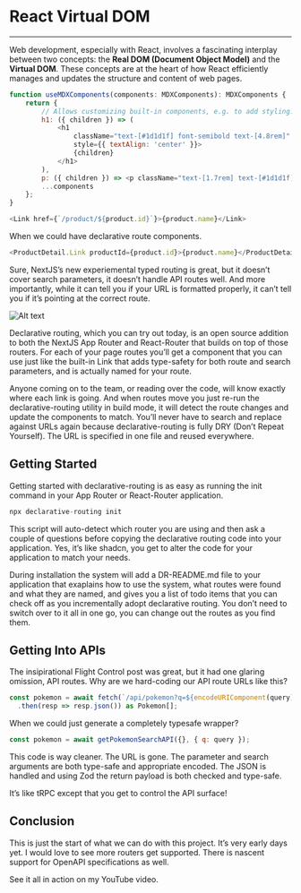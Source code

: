 # React Virtual DOM

---

Web development, especially with React, involves a fascinating interplay between two concepts: the **Real DOM (Document Object Model)** and the **Virtual DOM**. These concepts are at the heart of how React efficiently manages and updates the structure and content of web pages.

```javascript
function useMDXComponents(components: MDXComponents): MDXComponents {
    return {
        // Allows customizing built-in components, e.g. to add styling.
        h1: ({ children }) => (
            <h1
                className="text-[#1d1d1f] font-semibold text-[4.8rem]"
                style={{ textAlign: 'center' }}>
                {children}
            </h1>
        ),
        p: ({ children }) => <p className="text-[1.7rem] text-[#1d1d1f]">{children}</p>,
        ...components
    };
}
```

```javascript
<Link href={`/product/${product.id}`}>{product.name}</Link>
```

When we could have declarative route components.

```javascript
<ProductDetail.Link productId={product.id}>{product.name}</ProductDetail.Link>
```

Sure, NextJS’s new experiemental typed routing is great, but it doesn’t cover search parameters, it doesn’t handle API routes well. And more importantly, while it can tell you if your URL is formatted properly, it can’t tell you if it’s pointing at the correct route.

![Alt text](/ijk.png)

Declarative routing, which you can try out today, is an open source addition to both the NextJS App Router and React-Router that builds on top of those routers. For each of your page routes you’ll get a component that you can use just like the built-in Link that adds type-safety for both route and search parameters, and is actually named for your route.

Anyone coming on to the team, or reading over the code, will know exactly where each link is going. And when routes move you just re-run the declarative-routing utility in build mode, it will detect the route changes and update the components to match. You’ll never have to search and replace against URLs again because declarative-routing is fully DRY (Don’t Repeat Yourself). The URL is specified in one file and reused everywhere.

## Getting Started

Getting started with declarative-routing is as easy as running the init command in your App Router or React-Router application.

```javascript
npx declarative-routing init
```

This script will auto-detect which router you are using and then ask a couple of questions before copying the declarative routing code into your application. Yes, it’s like shadcn, you get to alter the code for your application to match your needs.

During installation the system will add a DR-README.md file to your application that exaplains how to use the system, what routes were found and what they are named, and gives you a list of todo items that you can check off as you incrementally adopt declarative routing. You don’t need to switch over to it all in one go, you can change out the routes as you find them.

## Getting Into APIs

The insipirational Flight Control post was great, but it had one glaring omission, API routes. Why are we hard-coding our API route URLs like this?

```javascript
const pokemon = await fetch(`/api/pokemon?q=${encodeURIComponent(query)}`)
  .then(resp => resp.json()) as Pokemon[];
```

When we could just generate a completely typesafe wrapper?

```javascript
const pokemon = await getPokemonSearchAPI({}, { q: query });
```

This code is way cleaner. The URL is gone. The parameter and search arguments are both type-safe and appropriate encoded. The JSON is handled and using Zod the return payload is both checked and type-safe.

It’s like tRPC except that you get to control the API surface!

## Conclusion

This is just the start of what we can do with this project. It’s very early days yet. I would love to see more routers get supported. There is nascent support for OpenAPI specifications as well.

See it all in action on my YouTube video.
